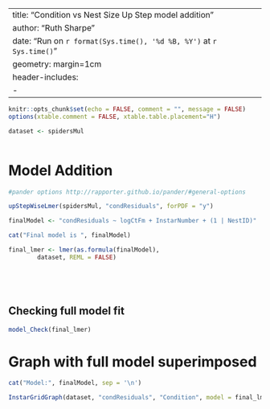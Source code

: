 


---
title: "Condition vs Nest Size Up Step model addition"
author: "Ruth Sharpe"
date: "Run on `r format(Sys.time(), '%d %B, %Y')` at `r Sys.time()`"
geometry: margin=1cm
header-includes:
    - \usepackage{float}
---

```{r dataImport,  include = FALSE}
knitr::opts_chunk$set(echo = FALSE, comment = "", message = FALSE)
options(xtable.comment = FALSE, xtable.table.placement="H")

dataset <- spidersMul



```

Model Addition
=====================


```{r kable, results='asis',  echo = FALSE, warning = FALSE, message = FALSE, comment = FALSE}
#pander options http://rapporter.github.io/pander/#general-options

upStepWiseLmer(spidersMul, "condResiduals", forPDF = "y")

finalModel <- "condResiduals ~ logCtFm + InstarNumber + (1 | NestID)"

cat("Final model is ", finalModel)

final_lmer <- lmer(as.formula(finalModel),
		dataset, REML = FALSE)



	
```

\pagebreak


Checking full model fit
--------------------


```{r ModelFit, fig.height=4, fig.width=4} 

model_Check(final_lmer)


```



Graph with full model superimposed
====================
 

```{r Graph, fig.height=7, fig.width=13}


cat("Model:", finalModel, sep = '\n')

InstarGridGraph(dataset, "condResiduals", "Condition", model = final_lmer)

```



